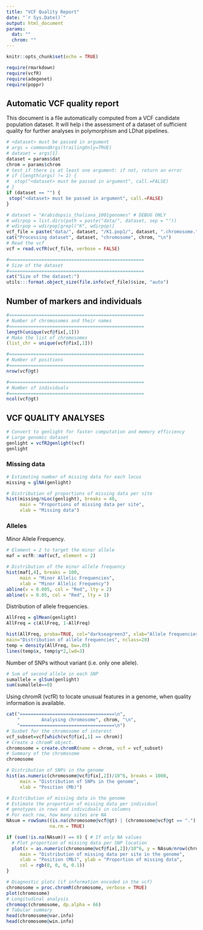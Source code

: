 ```yaml
---
title: "VCF Quality Report"
date: "`r Sys.Date()`"
output: html_document
params:
  dat: ""
  chrom: ""
---
```


```r
knitr::opts_chunk$set(echo = TRUE)
```

```r
require(rmarkdown)
require(vcfR)
require(adegenet)
require(poppr)
```


## Automatic VCF quality report

This document is a file automatically computed from a VCF candidate population dataset. It will help i the assessment of a dataset of sufficient quality for further analyses in polymorphism and LDhat pipelines.


```r
# <dataset> must be passed in argument
# args = commandArgs(trailingOnly=TRUE)
# dataset = args[1]
dataset = params$dat
chrom = params$chrom
# test if there is at least one argument: if not, return an error
# if (length(args) != 1) {
#  stop("<dataset> must be passed in argument", call.=FALSE)
# }
if (dataset == "") {
 stop("<dataset> must be passed in argument", call.=FALSE)
}

# dataset = "Arabidopsis_thaliana_1001genomes" # DEBUG ONLY
# wdirpop = list.dirs(path = paste("data/", dataset, sep = ""))
# wdirpop = wdirpop[grepl("K", wdirpop)]
vcf_file = paste("data/", dataset, "/K1.pop1/", dataset, ".chromosome.", chrom, ".ldhat.vcf.gz", sep = "")
cat("Processing dataset", dataset, "chromosome", chrom, "\n")
# Read the vcf
vcf = read.vcfR(vcf_file, verbose = FALSE)

#==================================================
# Size of the dataset
#==================================================
cat("Size of the dataset:")
utils:::format.object_size(file.info(vcf_file)$size, "auto")
```

  <!-- Summary stats of dataset - Automatic Rmd report -->
  <!--      Number of markers -->
  <!--      Number of individuals -->
  <!--      Dist of number of markers (non-missing sites) per individual -->
  <!--      Missing sites -->
  <!--      Hist of missing sites distribution -->
  <!--      Number of sites with missing sites < 10% -->
  <!--      Depth -->
  <!--      MAF -->
       

## Number of markers and individuals

```r
#==================================================
# Number of chromosomes and their names
#==================================================
length(unique(vcf@fix[,1]))
# Make the list of chromosomes
(list_chr = unique(vcf@fix[,1]))

#==================================================
# Number of positions
#==================================================
nrow(vcf@gt)

#==================================================
# Number of individuals
#==================================================
ncol(vcf@gt)
```

## VCF QUALITY ANALYSES

```r
# Convert to genlight for faster computation and memory efficiency
# Large genomic dataset
genlight = vcfR2genlight(vcf)
genlight
```


### Missing data

```r
# Estimating number of missing data for each locus
missing = glNA(genlight)

# Distribution of proportions of missing data per site
hist(missing/nLoc(genlight), breaks = 40,
     main = "Proportions of missing data per site",
     xlab = "Missing data")
```


### Alleles

<!-- Number of alleles per sites and individuals. -->

<!-- ```{r echo = TRUE} -->
<!-- # Sum of second allele in each SNP -->
<!-- sumallele = glSum(genlight) -->
<!-- # Distribution of Minor Allele Frequencies -->
<!-- hist((sumallele/nLoc(genlight)), breaks = 40, -->
<!--      main = "Minor Allelic Frequencies", -->
<!--      xlab = "Minor Allelic Frequency") -->

<!-- # Mean number of second allele in each SNP -->
<!-- meanallele = glMean(genlight) -->

<!-- # Heatmap of the number of alleles per loci as a function of individuals -->
<!-- glPlot(genlight) -->
<!-- ``` -->


Minor Allele Frequency.

```r
# Element = 2 to target the minor allele
maf = vcfR::maf(vcf, element = 2)
```


```r
# Distribution of the minor allele frequency
hist(maf[,4], breaks = 100,
     main = "Minor Allelic Frequencies",
     xlab = "Minor Allelic Frequency")
abline(v = 0.005, col = "Red", lty = 2)
abline(v = 0.05, col = "Red", lty = 1)
```

Distribution of allele frequencies.

```r
AllFreq = glMean(genlight)
AllFreq = c(AllFreq, 1-AllFreq)
```

```r
hist(AllFreq, proba=TRUE, col="darkseagreen3", xlab="Allele frequencies",
main="Distribution of allele frequencies", nclass=20)
temp = density(AllFreq, bw=.05)
lines(temp$x, temp$y*2,lwd=3)
```

Number of SNPs without variant (i.e. only one allele).

```r
# Sum of second allele in each SNP
sumallele = glSum(genlight)
sum(sumallele==0)
```


Using chromR (vcfR) to locate unusual features in a genome, when quality information is available.

```r
cat("===================================\n",
    "        Analysing chromosome", chrom, "\n",
    "===================================\n")
# Susbet for the chromosome of interest
vcf_subset=vcf[which(vcf@fix[,1] == chrom)]
# Create a chromR object.
chromosome = create.chromR(name = chrom, vcf = vcf_subset)
# Summary of the chromosome
chromosome

# Distribution of SNPs in the genome
hist(as.numeric(chromosome@vcf@fix[,2])/10^6, breaks = 1000,
     main = "Distribution of SNPs in the genome",
     xlab = "Position (Mb)")

# Distribution of missing data in the genome
# Estimate the proportion of missing data per individual
# genotypes in rows and individuals in columns
# For each row, how many sites are NA
NAsum = rowSums((is.na(chromosome@vcf@gt) | (chromosome@vcf@gt == ".") | (chromosome@vcf@gt == "./.")),
                na.rm = TRUE)

if (sum(!is.na(NAsum)) == 0) { # If only NA values
  # Plot proportion of missing data per SNP location
  plot(x = as.numeric(chromosome@vcf@fix[,2])/10^6, y = NAsum/nrow(chromosome@vcf@gt),
     main = "Distribution of missing data per site in the genome",
     xlab = "Position (Mb)", ylab = "Proportion of missing data",
     col = rgb(0, 0, 0, 0.1))
}

# Diagnostic plots (if information encoded in the vcf)
chromosome = proc.chromR(chromosome, verbose = TRUE)
plot(chromosome)
# Longitudinal analysis
chromoqc(chromosome, dp.alpha = 66)
# Tabular summary
head(chromosome@var.info)
head(chromosome@win.info)
```



